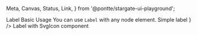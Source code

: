   Meta,
  Canvas,
  Status,
  Link,
} from '@pontte/stargate-ui-playground';


<Meta title="Core/Label" component={Label} />

<Typography element="h2" variant="h1">
  Label
</Typography>

<Status type="experimental" />

<Typography element="h2" variant="h3">
  Basic Usage
</Typography>

<Typography>
  You can use <code>Label</code> with any node element.
</Typography>

<Canvas>
  <Story name="Basic Usage">
    <Label>Simple label</Label>
    <Label>
      <SvgIcon path={<path d="M6 19c0 1.1.9 2 2 2h8c1.1 0 2-.9 2-2V7H6v12zM19 4h-3.5l-1-1h-5l-1 1H5v2h14V4z" fill="currentColor" />} />
      Label with <Link kind="core-svgicon--page">SvgIcon</Link> component
    </Label>
  </Story>
</Canvas>
